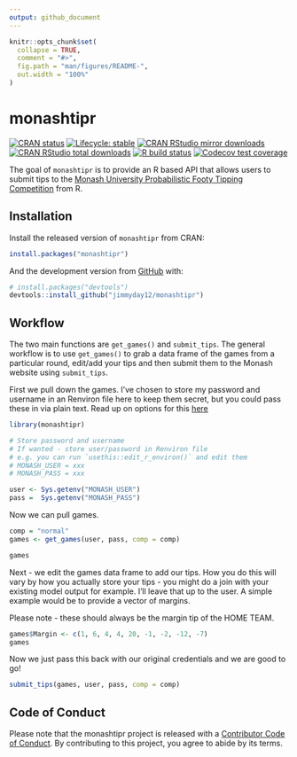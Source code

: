 ```yaml
---
output: github_document
---
```


<!-- README.md is generated from README.Rmd. Please edit that file -->

```r
knitr::opts_chunk$set(
  collapse = TRUE,
  comment = "#>",
  fig.path = "man/figures/README-",
  out.width = "100%"
)
```

# monashtipr

<!-- badges: start -->
[![CRAN status](https://www.r-pkg.org/badges/version/monashtipr)](https://CRAN.R-project.org/package=monashtipr)
[![Lifecycle: stable](https://img.shields.io/badge/lifecycle-stable-brightgreen.svg)](https://lifecycle.r-lib.org/articles/stages.html#stable)
[![CRAN RStudio mirror downloads](https://cranlogs.r-pkg.org/badges/monashtipr)](https://www.r-pkg.org/pkg/monashtipr)
[![CRAN RStudio total downloads](https://cranlogs.r-pkg.org/badges/grand-total/monashtipr)](https://www.r-pkg.org/pkg/monashtipr)
[![R build status](https://github.com/jimmyday12/monash_tipr/workflows/R-CMD-check/badge.svg)](https://github.com/jimmyday12/monash_tipr/actions)
[![Codecov test coverage](https://codecov.io/gh/jimmyday12/monash_tipr/branch/master/graph/badge.svg)](https://codecov.io/gh/jimmyday12/monash_tipr?branch=master)

<!-- badges: end -->

The goal of `monashtipr` is to provide an R based API that allows users to submit tips to the [Monash University Probabilistic Footy Tipping Competition](https://probabilistic-footy.monash.edu/~footy/) from R. 

## Installation

Install the released version of `monashtipr` from CRAN:

```r
install.packages("monashtipr")
```

And the development version from [GitHub](https://github.com/) with:

``` r
# install.packages("devtools")
devtools::install_github("jimmyday12/monashtipr")
```

## Workflow

The two main functions are `get_games()` and `submit_tips`. The general workflow is to use `get_games()` to grab a data frame of the games from a particular round, edit/add your tips and then submit them to the Monash website using `submit_tips`.

First we pull down the games. I've chosen to store my password and username in an Renviron file here to keep them secret, but you could pass these in via plain text. Read up on options for this [here](https://cran.r-project.org/web/packages/httr/vignettes/secrets.html)

```r
library(monashtipr)

# Store password and username
# If wanted - store user/password in Renviron file
# e.g. you can run `usethis::edit_r_environ()` and edit them
# MONASH_USER = xxx
# MONASH_PASS = xxx

user <- Sys.getenv("MONASH_USER")
pass =  Sys.getenv("MONASH_PASS")

```

Now we can pull games. 
```r
comp = "normal"
games <- get_games(user, pass, comp = comp)

games
```

Next - we edit the games data frame to add our tips. How you do this will vary by how you actually store your tips - you might do a join with your existing model output for example. I'll leave that up to the user. A simple example would be to provide a vector of margins. 

Please note - these should always be the margin tip of the HOME TEAM.

```r
games$Margin <- c(1, 6, 4, 4, 20, -1, -2, -12, -7)
games
```

Now we just pass this back with our original credentials and we are good to go! 

```r
submit_tips(games, user, pass, comp = comp)
```
## Code of Conduct

Please note that the monashtipr project is released with a [Contributor Code of Conduct](https://jimmyday12.github.io/monash_tipr/CODE_OF_CONDUCT.html). By contributing to this project, you agree to abide by its terms.
